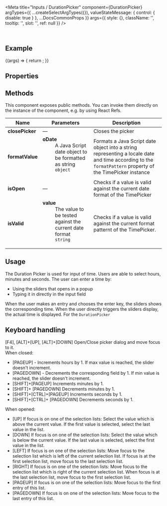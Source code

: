 
<Meta
  title="Inputs / DurationPicker"
  component={DurationPicker}
  argTypes={{
    ...createSelectArgTypes({}),
    valueStateMessage: { control: { disable: true } },
    ...DocsCommonProps
  }}
  args={{
    style: {},
    className: '',
    tooltip: '',
    slot: '',
    ref: null
  }}
/>

<DocsHeader />

<br />

## Example

<Canvas>
  <Story name="Default">
    {(args) => {
      return <DurationPicker {...args} />;
    }}
  </Story>
</Canvas>

## Properties

<ArgsTable story="." />

## Methods

This component exposes public methods. You can invoke them directly on the instance of the component, e.g. by using React Refs.

| Name            | Parameters                                                                                                                                                           | Description                                                                                                                                                         |
| --------------- | -------------------------------------------------------------------------------------------------------------------------------------------------------------------- | ------------------------------------------------------------------------------------------------------------------------------------------------------------------- |
| **closePicker** | &mdash;                                                                                                                                                              | Closes the picker                                                                                                                                                   |
| **formatValue** | <dl><dt className="methodText">**oDate**</dt><dd className="methodText">A Java Script date object to be formatted as string</dd><dd><code>object</code></dd></dl>    | Formats a Java Script date object into a string representing a locale date and time according to the <code>formatPattern</code> property of the TimePicker instance |
| **isOpen**      | &mdash;                                                                                                                                                              | Checks if a value is valid against the current date format of the TimePicker                                                                                        |
| **isValid**     | <dl><dt className="methodText">**value**</dt><dd className="methodText">The value to be tested against the current date format</dd><dd><code>string</code></dd></dl> | Checks if a value is valid against the current format patternt of the TimePicker.                                                                                   |

## Usage

The Duration Picker is used for input of time. Users are able to select hours, minutes and seconds. The user can enter a time by:

- Using the sliders that opens in a popup
- Typing it in directly in the input field

When the user makes an entry and chooses the enter key, the sliders shows the corresponding time. When the user directly triggers the sliders display, the actual time is displayed. For the `DurationPicker`

## Keyboard handling

\[F4\], \[ALT\]+\[UP\], \[ALT\]+\[DOWN\] Open/Close picker dialog and move focus to it.  
When closed:

- \[PAGEUP\] - Increments hours by 1. If max value is reached, the slider doesn't increment.
- \[PAGEDOWN\] - Decrements the corresponding field by 1. If min value is reached, the slider doesn't increment.
- \[SHIFT\]+\[PAGEUP\] Increments minutes by 1.
- \[SHIFT\]+ \[PAGEDOWN\] Decrements minutes by 1.
- \[SHIFT\]+\[CTRL\]+\[PAGEUP\] Increments seconds by 1.
- \[SHIFT\]+\[CTRL\]+ \[PAGEDOWN\] Decrements seconds by 1.

When opened:

- \[UP\] If focus is on one of the selection lists: Select the value which is above the current value. If the first value is selected, select the last value in the list.
- \[DOWN\] If focus is on one of the selection lists: Select the value which is below the current value. If the last value is selected, select the first value in the list.
- \[LEFT\] If focus is on one of the selection lists: Move focus to the selection list which is left of the current selection list. If focus is at the first selection list, move focus to the last selection list.
- \[RIGHT\] If focus is on one of the selection lists: Move focus to the selection list which is right of the current selection list. When focus is at the last selection list, move focus to the first selection list.
- \[PAGEUP\] If focus is on one of the selection lists: Move focus to the first entry of this list.
- \[PAGEDOWN\] If focus is on one of the selection lists: Move focus to the last entry of this list.
